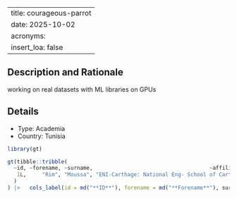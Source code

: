 
---
title: courageous-parrot
date: 2025-10-02
acronyms:
  insert_loa: false
---

## Description and Rationale

working on real datasets with ML libraries on GPUs

## Details

* Type: Academia
* Country: Tunisia

```r
library(gt)

gt(tibble::tribble(
  ~id, ~forename, ~surname,                                     ~affiliation,
   1L,     "Rim", "Moussa", "ENI-Carthage: National Eng- School of Carthage"
  )
) |>   cols_label(id = md("**ID**"), forename = md("**Forename**"), surname ~ md("**Surname**"), affiliation ~ md("**Affiliation**"))
```
